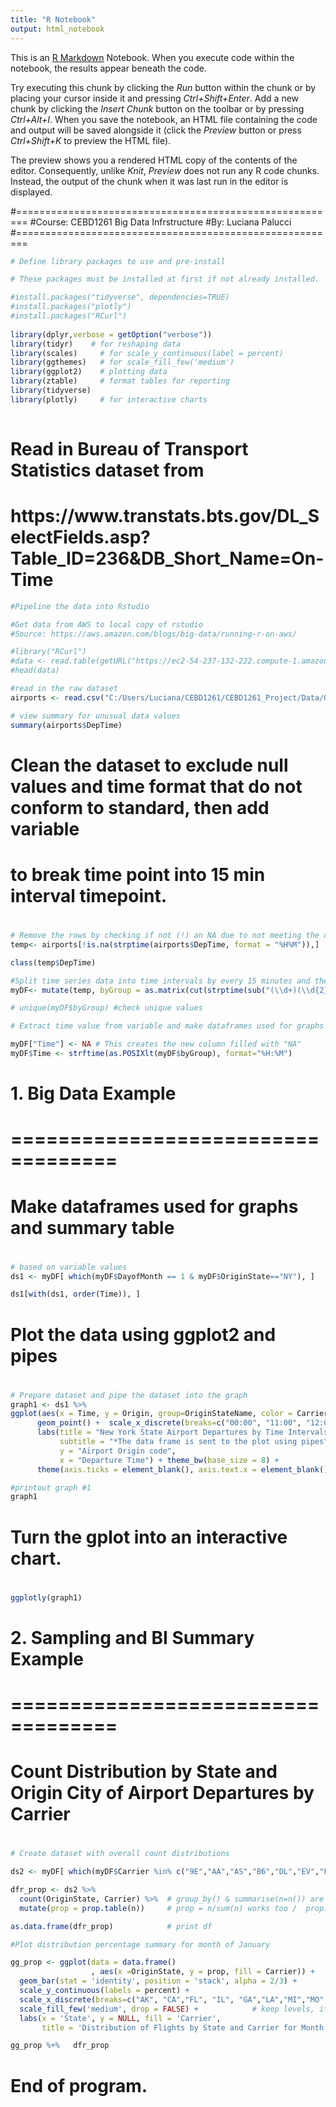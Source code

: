 ```yaml
---
title: "R Notebook"
output: html_notebook
---
```


This is an [R Markdown](http://rmarkdown.rstudio.com) Notebook. When you execute code within the notebook, the results appear beneath the code. 

Try executing this chunk by clicking the *Run* button within the chunk or by placing your cursor inside it and pressing *Ctrl+Shift+Enter*. Add a new chunk by clicking the *Insert Chunk* button on the toolbar or by pressing *Ctrl+Alt+I*.
When you save the notebook, an HTML file containing the code and output will be saved alongside it (click the *Preview* button or press *Ctrl+Shift+K* to preview the HTML file).

The preview shows you a rendered HTML copy of the contents of the editor. Consequently, unlike *Knit*, *Preview* does not run any R code chunks. Instead, the output of the chunk when it was last run in the editor is displayed.

#========================================================
#Course: CEBD1261 Big Data Infrstructure
#By:     Luciana Palucci
#========================================================


```r
# Define library packages to use and pre-install

# These packages must be installed at first if not already installed.

#install.packages("tidyverse", dependencies=TRUE)
#install.packages("plotly")
#install.packages("RCurl")
  
library(dplyr,verbose = getOption("verbose"))
library(tidyr)    # for reshaping data
library(scales)     # for scale_y_continuous(label = percent)
library(ggthemes)   # for scale_fill_few('medium')
library(ggplot2)    # plotting data
library(ztable)     # format tables for reporting
library(tidyverse)
library(plotly)     # for interactive charts
 

```
# Read in Bureau of Transport Statistics dataset from
# https://www.transtats.bts.gov/DL_SelectFields.asp?Table_ID=236&DB_Short_Name=On-Time

```r
#Pipeline the data into Rstudio

#Get data from AWS to local copy of rstudio
#Source: https://aws.amazon.com/blogs/big-data/running-r-on-aws/

#library("RCurl") 
#data <- read.table(getURL("https://ec2-54-237-132-222.compute-1.amazonaws.com/Data/On_Time_Performance_2018.csv"), sep=",", #header=FALSE)
#head(data)

```

```r

#read in the raw dataset
airports <- read.csv("C:/Users/Luciana/CEBD1261/CEBD1261_Project/Data/On_Time_Performance_2018.csv", header = TRUE)

# view summary for unusual data values
summary(airports$DepTime)

```

#
# Clean the dataset to exclude null values and time format that do not conform to standard, then add variable
# to break time point into 15 min interval timepoint.
#
```r
# Remove the rows by checking if not (!) an NA due to not meeting the date format
temp<- airports[!is.na(strptime(airports$DepTime, format = "%H%M")),]

class(temp$DepTime)

#Split time series data into time intervals by every 15 minutes and then plot the count
myDF<- mutate(temp, byGroup = as.matrix(cut(strptime(sub("(\\d+)(\\d{2})", "\\1:\\2", temp$DepTime), format = "%H:%M"), breaks="15 min") )) 

# unique(myDF$byGroup) #check unique values

# Extract time value from variable and make dataframes used for graphs and summary table

myDF["Time"] <- NA # This creates the new column filled with "NA"
myDF$Time <- strftime(as.POSIXlt(myDF$byGroup), format="%H:%M")

```
#
# 1. Big Data Example
# ===================================
# Make dataframes used for graphs and summary table
#
```r

# based on variable values
ds1 <- myDF[ which(myDF$DayofMonth == 1 & myDF$OriginState=="NY"), ]

ds1[with(ds1, order(Time)), ]

```

#
# Plot the data using ggplot2 and pipes
#
```r

# Prepare dataset and pipe the dataset into the graph
graph1 <- ds1 %>%
ggplot(aes(x = Time, y = Origin, group=OriginStateName, color = Carrier)) +
      geom_point() +  scale_x_discrete(breaks=c("00:00", "11:00", "12:00", "14:00","16:00","18:00", "20:00","23:00")  ) 
      labs(title = "New York State Airport Departures by Time Intervals",
           subtitle = "*The data frame is sent to the plot using pipes",
           y = "Airport Origin code",
           x = "Departure Time") + theme_bw(base_size = 8) +
      theme(axis.ticks = element_blank(), axis.text.x = element_blank())

#printout graph #1
graph1

```
# 
# Turn the gplot into an interactive chart. 
#
```r

ggplotly(graph1)

```

# 2. Sampling and BI Summary Example
# ===================================
# Count Distribution by State and Origin City of Airport Departures by Carrier
#


```r

# Create dataset with overall count distributions

ds2 <- myDF[ which(myDF$Carrier %in% c("9E","AA","AS","B6","DL","EV","F9")), ]

dfr_prop <- ds2 %>% 
  count(OriginState, Carrier) %>%  # group_by() & summarise(n=n()) are implicit
  mutate(prop = prop.table(n))     # prop = n/sum(n) works too /  prop.table(n)

as.data.frame(dfr_prop)            # print df

```

```r
#Plot distribution percentage summary for month of January

gg_prop <- ggplot(data = data.frame()
                  , aes(x =OriginState, y = prop, fill = Carrier)) + 
  geom_bar(stat = 'identity', position = 'stack', alpha = 2/3) +  
  scale_y_continuous(labels = percent) +  
  scale_x_discrete(breaks=c("AK", "CA","FL", "IL", "GA","LA","MI","MO","NC","OH", "NJ","NY","PA","TX","WY")  ) +
  scale_fill_few('medium', drop = FALSE) +            # keep levels, if data is filtered
  labs(x = 'State', y = NULL, fill = 'Carrier',
       title = 'Distribution of Flights by State and Carrier for Month of January')  # title of graph

gg_prop %+%   dfr_prop  

```

#
# End of program.
#



